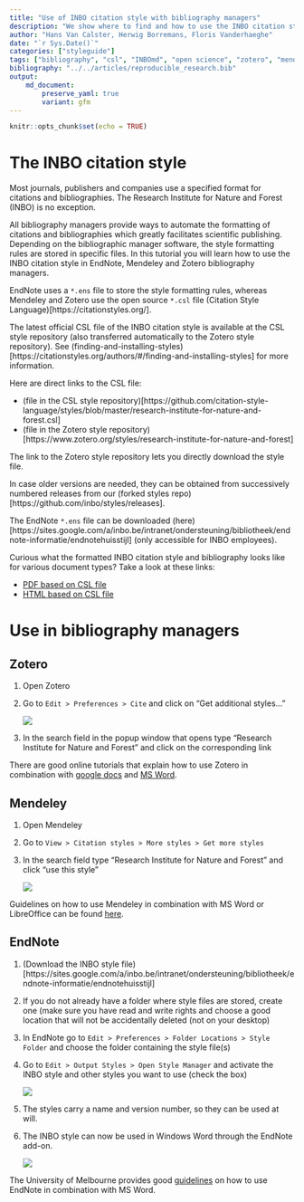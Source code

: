 ```yaml
---
title: "Use of INBO citation style with bibliography managers"
description: "We show where to find and how to use the INBO citation style in bibliography managers"
author: "Hans Van Calster, Herwig Borremans, Floris Vanderhaeghe"
date: "`r Sys.Date()`"
categories: ["styleguide"]
tags: ["bibliography", "csl", "INBOmd", "open science", "zotero", "mendeley", "endnote"]
bibliography: "../../articles/reproducible_research.bib"
output: 
    md_document:
        preserve_yaml: true
        variant: gfm
---
```


```r
knitr::opts_chunk$set(echo = TRUE)
```


# The INBO citation style

Most journals, publishers and companies use a specified format for citations and bibliographies.
The Research Institute for Nature and Forest (INBO) is no exception.

All bibliography managers provide ways to automate the formatting of citations and bibliographies which greatly facilitates scientific publishing.
Depending on the bibliographic manager software, the style formatting rules are stored in specific files.
In this tutorial you will learn how to use the INBO citation style in EndNote, Mendeley and Zotero bibliography managers.

EndNote uses a `*.ens` file to store the style formatting rules, whereas Mendeley and Zotero use the open source `*.csl` file (Citation Style Language)[https://citationstyles.org/].

The latest official CSL file of the INBO citation style is available at the CSL style repository (also transferred automatically to the Zotero style repository).
See (finding-and-installing-styles)[https://citationstyles.org/authors/#/finding-and-installing-styles] for more information.

Here are direct links to the CSL file:

- (file in the CSL style repository)[https://github.com/citation-style-language/styles/blob/master/research-institute-for-nature-and-forest.csl]
- (file in the Zotero style repository)[https://www.zotero.org/styles/research-institute-for-nature-and-forest]

The link to the Zotero style repository lets you directly download the style file.

In case older versions are needed, they can be obtained from successively numbered releases from our (forked styles repo)[https://github.com/inbo/styles/releases].

The EndNote `*.ens` file can be downloaded (here)[https://sites.google.com/a/inbo.be/intranet/ondersteuning/bibliotheek/endnote-informatie/endnotehuisstijl] (only accessible for INBO employees).

Curious what the formatted INBO citation style and bibliography looks like for various document types?
Take a look at these links:

<!-- - Pdf op basis van [bst bestand](citation_style/citation_style_bst.pdf) -->
- [PDF based on CSL file](https://github.com/inbo/inbomd_examples/tree/master/source/citation_style/en/citation_style_csl.pdf)
- [HTML based on CSL file](https://github.com/inbo/inbomd_examples/tree/master/source/citation_style/en/index.html)


# Use in bibliography managers


## Zotero

1. Open Zotero
1. Go to `Edit > Preferences > Cite` and click on "Get additional styles..."

    ![](zotero_styles.png)

1. In the search field in the popup window that opens type "Research Institute for Nature and Forest" and click on the corresponding link


There are good online tutorials that explain how to use Zotero in combination with [google docs](https://www.zotero.org/support/google_docs) and [MS Word](https://www.zotero.org/support/word_processor_plugin_usage). 

## Mendeley

1. Open Mendeley
1. Go to `View > Citation styles > More styles > Get more styles`
1. In the search field type "Research Institute for Nature and Forest" and click "use this style"

    ![](mendeley_styles.png)

Guidelines on how to use Mendeley in combination with MS Word or LibreOffice can be found [here](https://www.mendeley.com/guides/using-citation-editor).

## EndNote

1. (Download the INBO style file)[https://sites.google.com/a/inbo.be/intranet/ondersteuning/bibliotheek/endnote-informatie/endnotehuisstijl]
1. If you do not already have a folder where style files are stored, create one (make sure you have read and write rights and choose a good location that will not be accidentally deleted (not on your desktop)
1. In EndNote go to `Edit > Preferences > Folder Locations > Style Folder` and
choose the folder containing the style file(s)
1. Go to `Edit > Output Styles > Open Style Manager` and activate the INBO style and other styles you want to use (check the box)

    ![](endnote_styles.png)

1. The styles carry a name and version number, so they can be used at will.
1. The INBO style can now be used in Windows Word through the EndNote add-on.

    ![](endnote_word.png)

The University of Melbourne provides good [guidelines](https://unimelb.libguides.com/c.php?g=403235&p=2744645) on how to use EndNote in combination with MS Word.

